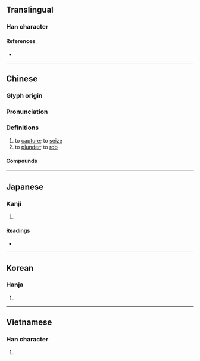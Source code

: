 {{also|掳}}
{{character info}}
{{character info|0xf930}}
==Translingual==

===Han character===
{{Han char|rn=64|rad=手|as=13|sn=16|four=51027|canj=QYPS|ids=⿰扌虜}}

====References====
* {{Han ref|kx=0457.310|dkj=12787|dj=0806.150|hdz=31968.010|uh=64C4|ud=25796|bh=BEDB|bd=48859}}

----

==Chinese==
{{zh-forms|s=掳|alt=虏-second round simplified}}

===Glyph origin===
{{Han etym}}

===Pronunciation===
{{zh-pron
|m=lǔ
|c=lou5
|mn=ló͘
|mc=y
|oc=y
|cat=v
}}

===Definitions===
{{zh-hanzi}}

# to [[capture]]; to [[seize]]
# to [[plunder]]; to [[rob]]

====Compounds====
{{zh-der|俘擄|姦淫擄掠|揎拳擄袖|撕擄|擄人勒贖|擄嘴|擄掠|擄袖揎拳|胡擄|胡擄忙亂}}

----

==Japanese==

===Kanji===
{{ja-kanji|grade=|rs=手13}}

# {{rfdef|ja|sort=手13}}

====Readings====
* {{ja-readings|on=[[りょ]] (ryo)|kun=[[とりく]] (toriku)}}

----

==Korean==

===Hanja===
{{ko-hanja|hangeul=[[로]]>[[노]]|eumhun=|rv=ro>no|mr=ro>no|y=lo>no}}

# {{rfdef|ko|sort=手13}}

----

==Vietnamese==

===Han character===
{{vi-readings|reading=lỗ|rs=手13}}

# {{rfdef|vi|sort=手13}}